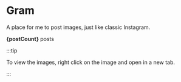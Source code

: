 
# Gram

A place for me to post images, just like classic Instagram.

**{postCount}** posts

:::tip

To view the images, right click on the image and open in a new tab.

:::

<Gram />